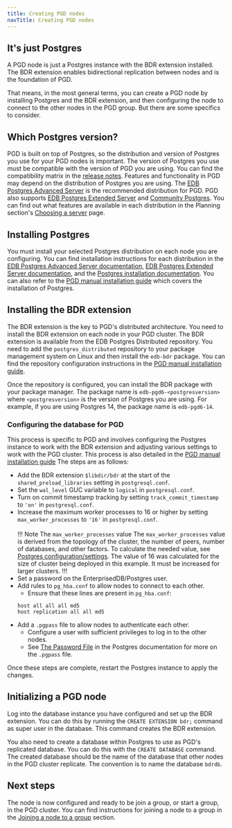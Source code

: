 ```yaml
---
title: Creating PGD nodes
navTitle: Creating PGD nodes
---
```



## It's just Postgres

A PGD node is just a Postgres instance with the BDR extension installed. The BDR extension enables bidirectional replication between nodes and is the foundation of PGD. 

That means, in the most general terms, you can create a PGD node by installing Postgres and the BDR extension, and then configuring the node to connect to the other nodes in the PGD group. But there are some specifics to consider.

## Which Postgres version?

PGD is built on top of Postgres, so the distribution and version of Postgres you use for your PGD nodes is important. The version of Postgres you use must be compatible with the version of PGD you are using. You can find the compatibility matrix in the [release notes](/pgd/latest/rel_notes). Features and functionality in PGD may depend on the distribution of Postgres you are using. The [EDB Postgres Advanced Server](/epas/latest/) is the recommended distribution for PGD. PGD also supports [EDB Postgres Extended Server](/pge/latest/) and [Community Postgres](https://www.postgresql.org/). You can find out what features are available in each distribution in the Planning section's [Choosing a server](../planning/choosing_server) page.

## Installing Postgres

You must install your selected Postgres distribution on each node you are configuring. You can find installation instructions for each distribution in the [EDB Postgres Advanced Server documentation](/epas/latest/installing/), [EDB Postgres Extended Server documentation](/pge/latest/installing/), and the [Postgres installation documentation](/supported-open-source/postgresql/installing/). You can also refer to the [PGD manual installation guide](../deploy-config/deploy-manual/deploying/02-install-postgres) which covers the installation of Postgres.

## Installing the BDR extension

The BDR extension is the key to PGD's distributed architecture. You need to install the BDR extension on each node in your PGD cluster. The BDR extension is available from the EDB Postgres Distributed repository. You need to add the `postgres_distributed` repository to your package management system on Linux and then install the `edb-bdr` package. You can find the repository configuration instructions in the [PGD manual installation guide](../deploy-config/deploy-manual/deploying/03-configuring-repositories).

Once the repository is configured, you can install the BDR package with your package manager. The package name is `edb-pgd6-<postgresversion>` where `<postgresversion>` is the version of Postgres you are using. For example, if you are using Postgres 14, the package name is `edb-pgd6-14`.

### Configuring the database for PGD

This process is specific to PGD and involves configuring the Postgres instance to work with the BDR extension and adjusting various settings to work with the PGD cluster. This process is also detailed in the [PGD manual installation guide](../deploy-config/deploy-manual/deploying/04-installing-software) The steps are as follows:

* Add the BDR extension `$libdir/bdr` at the start of the `shared_preload_libraries` setting in `postgresql.conf`.
* Set the `wal_level` GUC variable to `logical` in `postgresql.conf`.
* Turn on commit timestamp tracking by setting `track_commit_timestamp` to `'on'` in `postgresql.conf`.
* Increase the maximum worker processes to 16 or higher by setting `max_worker_processes` to `'16'` in `postgresql.conf`.<br/><br/>
  !!! Note The `max_worker_processes` value
  The `max_worker_processes` value is derived from the topology of the cluster, the number of peers, number of databases, and other factors. 
  To calculate the needed value, see [Postgres configuration/settings](/pgd/latest/postgres-configuration/#postgres-settings).
  The value of 16 was calculated for the size of cluster being deployed in this example. It must be increased for larger clusters.
  !!!
* Set a password on the EnterprisedDB/Postgres user.
* Add rules to `pg_hba.conf` to allow nodes to connect to each other.
  * Ensure that these lines are present in `pg_hba.conf`:
  ```
  host all all all md5
  host replication all all md5
  ```
* Add a `.pgpass` file to allow nodes to authenticate each other.
  * Configure a user with sufficient privileges to log in to the other nodes.
  * See [The Password File](https://www.postgresql.org/docs/current/libpq-pgpass.html) in the Postgres documentation for more on the `.pgpass` file. 

Once these steps are complete, restart the Postgres instance to apply the changes.

## Initializing a PGD node

Log into the database instance you have configured and set up the BDR extension. 
You can do this by running the `CREATE EXTENSION bdr;` command as super user in the database. 
This command creates the BDR extension. 

You also need to create a database within Postgres to use as PGD's replicated database. 
You can do this with the `CREATE DATABASE` command. 
The created database should be the name of the database that other nodes in the PGD cluster replicate. The convention is to name the database `bdrdb`.

## Next steps

The node is now configured and ready to be join a group, or start a group, in the PGD cluster.
You can find instructions for joining a node to a group in the [Joining a node to a group](/creating_and_joining) section.

